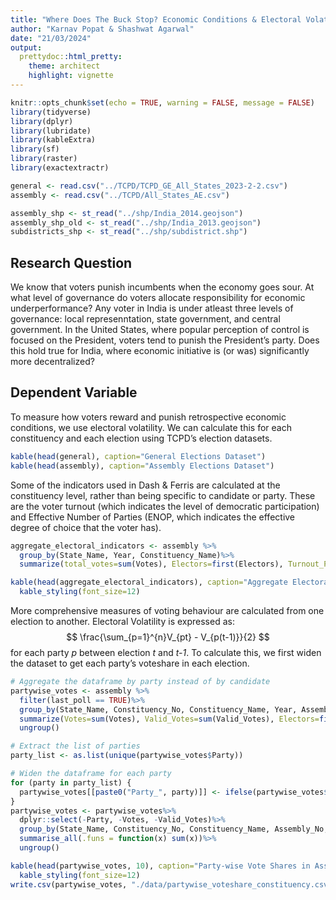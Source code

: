 ```yaml
---
title: "Where Does The Buck Stop? Economic Conditions & Electoral Volatility"
author: "Karnav Popat & Shashwat Agarwal"
date: "21/03/2024"
output: 
  prettydoc::html_pretty:
    theme: architect
    highlight: vignette
---
```


```r
knitr::opts_chunk$set(echo = TRUE, warning = FALSE, message = FALSE)
library(tidyverse)
library(dplyr)
library(lubridate)
library(kableExtra)
library(sf)
library(raster)
library(exactextractr)
```

```r
general <- read.csv("../TCPD/TCPD_GE_All_States_2023-2-2.csv")
assembly <- read.csv("../TCPD/All_States_AE.csv")

assembly_shp <- st_read("../shp/India_2014.geojson")
assembly_shp_old <- st_read("../shp/India_2013.geojson")
subdistricts_shp <- st_read("../shp/subdistrict.shp")
```

## Research Question

We know that voters punish incumbents when the economy goes sour. At what level of governance do voters allocate responsibility for economic underperformance? Any voter in India is under atleast three levels of governance: local represenntation, state government, and central government. In the United States, where popular perception of control is focused on the President, voters tend to punish the President's party. Does this hold true for India, where economic initiative is (or was) significantly more decentralized?

## Dependent Variable

To measure how voters reward and punish retrospective economic conditions, we use electoral volatility. We can calculate this for each constituency and each election using TCPD's election datasets.

```r
kable(head(general), caption="General Elections Dataset")
kable(head(assembly), caption="Assembly Elections Dataset")
```

Some of the indicators used in Dash & Ferris are calculated at the constituency level, rather than being specific to candidate or party. These are the voter turnout (which indicates the level of democratic participation) and Effective Number of Parties (ENOP, which indicates the effective degree of choice that the voter has).

```r
aggregate_electoral_indicators <- assembly %>%
  group_by(State_Name, Year, Constituency_Name)%>%
  summarize(total_votes=sum(Votes), Electors=first(Electors), Turnout_Percentage=first(Turnout_Percentage), ENOP=first(ENOP))
```

```r
kable(head(aggregate_electoral_indicators), caption="Aggregate Electoral Indicators") %>%
  kable_styling(font_size=12)
```

More comprehensive measures of voting behaviour are calculated from one election to another. Electoral Volatility is expressed as:
$$
\frac{\sum_{p=1}^{n}V_{pt} - V_{p(t-1)}}{2}
$$
for each party _p_ between election _t_ and _t-1_. To calculate this, we first widen the dataset to get each party's voteshare in each election.

``` r
# Aggregate the dataframe by party instead of by candidate
partywise_votes <- assembly %>%
  filter(last_poll == TRUE)%>%
  group_by(State_Name, Constituency_No, Constituency_Name, Year, Assembly_No, Party)%>%
  summarize(Votes=sum(Votes), Valid_Votes=sum(Valid_Votes), Electors=first(Electors), Constituency_Type=first(Constituency_Type), Vote_Share_Percentage=sum(Vote_Share_Percentage))%>%
  ungroup()
```

``` r
# Extract the list of parties
party_list <- as.list(unique(partywise_votes$Party))

# Widen the dataframe for each party
for (party in party_list) {
  partywise_votes[[paste0("Party_", party)]] <- ifelse(partywise_votes$Party == party, partywise_votes$Vote_Share_Percentage, 0)
}
partywise_votes <- partywise_votes%>%
  dplyr::select(-Party, -Votes, -Valid_Votes)%>%
  group_by(State_Name, Constituency_No, Constituency_Name, Assembly_No, Year, Electors, Constituency_Type)%>%
  summarise_all(.funs = function(x) sum(x))%>%
  ungroup()
```

```r
kable(head(partywise_votes, 10), caption="Party-wise Vote Shares in Assembly Elections")%>%
  kable_styling(font_size=12)
write.csv(partywise_votes, "./data/partywise_voteshare_constituency.csv", row.names=FALSE)
```
